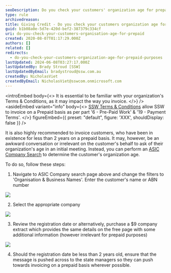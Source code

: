 ```yaml
---
seoDescription: Do you check your customers' organization age for prepaid purposes? Learn how to determine a customer's organization age and ensure timely invoicing with ASIC Company Search.
type: rule
archivedreason:
title: Giving Credit - Do you check your customers organization age for prepaid purposes?
guid: b1b08a0e-5d7e-420d-bef2-387379c334cf
uri: do-you-check-your-customers-organisation-age-for-prepaid
created: 2020-08-07T01:17:29.000Z
authors: []
related: []
redirects:
  - do-you-check-your-customers-organization-age-for-prepaid-purposes
lastUpdated: 2024-06-08T03:27:17.000Z
lastUpdatedBy: Brady Stroud [SSW]
lastUpdatedByEmail: bradystroud@ssw.com.au
createdBy: NicholasViet
createdByEmail: NicholasViet@sswcom.onmicrosoft.com
---
```


<introEmbed
  body={<>
It is essential to be familiar with your organization's Terms & Conditions, as it may impact the way you invoice.
  </>}
/>
<asideEmbed
  variant="info"
  body={<>
    [SSW Terms & Conditions](https://ssw.com.au/ssw/Consulting/Terms-and-Conditions/) allow SSW to invoice on a Prepaid basis as per part '6 - Pre-Paid Work' & '19 - Payment Terms'.
  </>}
  figureEmbed={{
    preset: "default",
    figure: 'XXX',
    shouldDisplay: false
  }}
/>

It is also highly recommended to invoice customers, who have been in existence for less than 2 years on a prepaid basis. It may, however, be an awkward conversation or irrelevant on the customer's behalf to ask of their organization's age in an initial meeting. Instead, you can perform an [ASIC Company Search](https://connectonline.asic.gov.au/RegistrySearch) to determine the customer's organization age.

To do so, follow these steps:

1. Navigate to ASIC Company search page above and change the filters to 'Organisation & Business Names'. Enter the customer's name or ABN number

![](/uploads/rules/do-you-check-your-customers-organisation-age-for-prepaid/2020-08-07_11-42-16.png)

2. Select the appropriate company

![](/uploads/rules/do-you-check-your-customers-organisation-age-for-prepaid/2020-08-07_11-48-14.png)

3. Review the registration date or alternatively, purchase a $9 company extract which provides the same details on the free page with some additional information (however irrelevant for prepaid purposes)

![](/uploads/rules/do-you-check-your-customers-organisation-age-for-prepaid/2020-08-07_11-56-41655.png)

4. Should the registration date be less than 2 years old, ensure that the message is pushed across to the state managers so they can push towards invoicing on a prepaid basis wherever possible.
